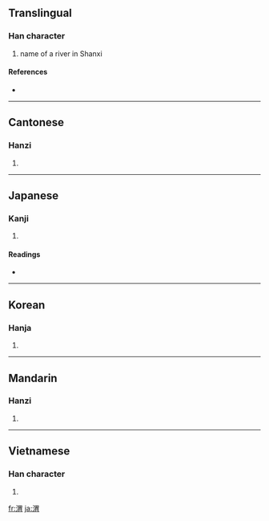 ==Translingual==

===Han character===
{{Han char|rn=85|rad=水|as=09|sn=12|four=3612<sub>7</sub>|canj=水田月 (EWB)}}

# name of a river in Shanxi

====References====
* {{Han ref|kx=0635.020|dkj=17781|dj=1041.130|hdz=31677.030|uh=6E2D|ud=28205|bh=B4F4|bd=46324}}

----

==Cantonese==

===Hanzi===
{{yue-hanzi|jyut=|y=wai6}}

# {{defn|Cantonese}}

----

==Japanese==

===Kanji===
{{ja-kanji|grade=|rs=水09}}

# {{defn|Japanese}}

====Readings====
* {{ja-readings|on=[[い]] (i)|kun=[[いく]] (iku), [[しく]] (shiku)}}

----

==Korean==

===Hanja===
{{ko-hanja|hangeul=위|eumhun=|rv=wi|mr=wi|y=wi}}

# {{defn|Korean}}

----

==Mandarin==

===Hanzi===
{{cmn-hanzi|pin=[[wèi]] ([[wei4]])|wg=wei<sup>4</sup>}}

# {{defn|Mandarin}}

----

==Vietnamese==

===Han character===
{{vi-hantu|vị}}

# {{defn|Vietnamese}}

[[fr:渭]]
[[ja:渭]]